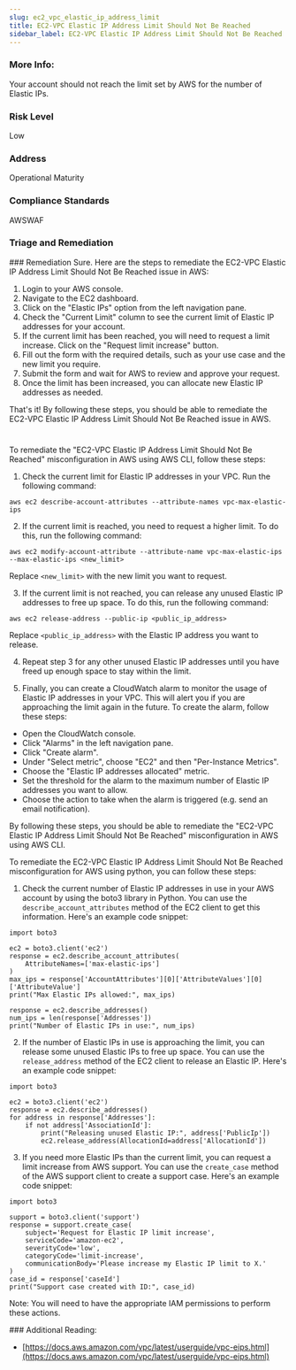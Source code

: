 ```yaml
---
slug: ec2_vpc_elastic_ip_address_limit
title: EC2-VPC Elastic IP Address Limit Should Not Be Reached
sidebar_label: EC2-VPC Elastic IP Address Limit Should Not Be Reached
---
```


### More Info:

Your account should not reach the limit set by AWS for the number of Elastic IPs.

### Risk Level

Low

### Address

Operational Maturity

### Compliance Standards

AWSWAF


### Triage and Remediation
<Tabs>
<Tab title='Remediation'>
### Remediation

<AccordionGroup>
<Accordion title='Using Console' defaultOpen='true'>
Sure. Here are the steps to remediate the EC2-VPC Elastic IP Address Limit Should Not Be Reached issue in AWS:

1. Login to your AWS console.
2. Navigate to the EC2 dashboard.
3. Click on the "Elastic IPs" option from the left navigation pane.
4. Check the "Current Limit" column to see the current limit of Elastic IP addresses for your account.
5. If the current limit has been reached, you will need to request a limit increase. Click on the "Request limit increase" button.
6. Fill out the form with the required details, such as your use case and the new limit you require.
7. Submit the form and wait for AWS to review and approve your request.
8. Once the limit has been increased, you can allocate new Elastic IP addresses as needed.

That's it! By following these steps, you should be able to remediate the EC2-VPC Elastic IP Address Limit Should Not Be Reached issue in AWS.

#
</Accordion>

<Accordion title='Using CLI'>
To remediate the "EC2-VPC Elastic IP Address Limit Should Not Be Reached" misconfiguration in AWS using AWS CLI, follow these steps:

1. Check the current limit for Elastic IP addresses in your VPC. Run the following command:

```
aws ec2 describe-account-attributes --attribute-names vpc-max-elastic-ips
```

2. If the current limit is reached, you need to request a higher limit. To do this, run the following command:

```
aws ec2 modify-account-attribute --attribute-name vpc-max-elastic-ips --max-elastic-ips <new_limit>
```

Replace `<new_limit>` with the new limit you want to request.

3. If the current limit is not reached, you can release any unused Elastic IP addresses to free up space. To do this, run the following command:

```
aws ec2 release-address --public-ip <public_ip_address>
```

Replace `<public_ip_address>` with the Elastic IP address you want to release.

4. Repeat step 3 for any other unused Elastic IP addresses until you have freed up enough space to stay within the limit.

5. Finally, you can create a CloudWatch alarm to monitor the usage of Elastic IP addresses in your VPC. This will alert you if you are approaching the limit again in the future. To create the alarm, follow these steps:

- Open the CloudWatch console.
- Click "Alarms" in the left navigation pane.
- Click "Create alarm".
- Under "Select metric", choose "EC2" and then "Per-Instance Metrics".
- Choose the "Elastic IP addresses allocated" metric.
- Set the threshold for the alarm to the maximum number of Elastic IP addresses you want to allow.
- Choose the action to take when the alarm is triggered (e.g. send an email notification).

By following these steps, you should be able to remediate the "EC2-VPC Elastic IP Address Limit Should Not Be Reached" misconfiguration in AWS using AWS CLI.
</Accordion>

<Accordion title='Using Python'>
To remediate the EC2-VPC Elastic IP Address Limit Should Not Be Reached misconfiguration for AWS using python, you can follow these steps:

1. Check the current number of Elastic IP addresses in use in your AWS account by using the boto3 library in Python. You can use the `describe_account_attributes` method of the EC2 client to get this information. Here's an example code snippet:

```
import boto3

ec2 = boto3.client('ec2')
response = ec2.describe_account_attributes(
    AttributeNames=['max-elastic-ips']
)
max_ips = response['AccountAttributes'][0]['AttributeValues'][0]['AttributeValue']
print("Max Elastic IPs allowed:", max_ips)

response = ec2.describe_addresses()
num_ips = len(response['Addresses'])
print("Number of Elastic IPs in use:", num_ips)
```

2. If the number of Elastic IPs in use is approaching the limit, you can release some unused Elastic IPs to free up space. You can use the `release_address` method of the EC2 client to release an Elastic IP. Here's an example code snippet:

```
import boto3

ec2 = boto3.client('ec2')
response = ec2.describe_addresses()
for address in response['Addresses']:
    if not address['AssociationId']:
        print("Releasing unused Elastic IP:", address['PublicIp'])
        ec2.release_address(AllocationId=address['AllocationId'])
```

3. If you need more Elastic IPs than the current limit, you can request a limit increase from AWS support. You can use the `create_case` method of the AWS support client to create a support case. Here's an example code snippet:

```
import boto3

support = boto3.client('support')
response = support.create_case(
    subject='Request for Elastic IP limit increase',
    serviceCode='amazon-ec2',
    severityCode='low',
    categoryCode='limit-increase',
    communicationBody='Please increase my Elastic IP limit to X.'
)
case_id = response['caseId']
print("Support case created with ID:", case_id)
```

Note: You will need to have the appropriate IAM permissions to perform these actions.
</Accordion>

</AccordionGroup>
</Tab>
</Tabs>
### Additional Reading:

- [https://docs.aws.amazon.com/vpc/latest/userguide/vpc-eips.html](https://docs.aws.amazon.com/vpc/latest/userguide/vpc-eips.html) 

